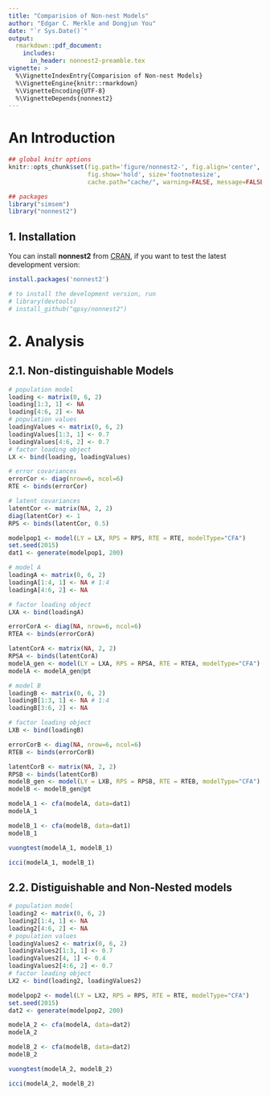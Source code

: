 ```yaml
---
title: "Comparision of Non-nest Models"
author: "Edgar C. Merkle and Dongjun You"
date: "`r Sys.Date()`"
output: 
  rmarkdown::pdf_document:
    includes:
      in_header: nonnest2-preamble.tex
vignette: >
  %\VignetteIndexEntry{Comparision of Non-nest Models}
  %\VignetteEngine{knitr::rmarkdown}
  %\VignetteEncoding{UTF-8}
  %\VignetteDepends{nonnest2}
---
```


# An Introduction

```r
## global knitr options
knitr::opts_chunk$set(fig.path='figure/nonnest2-', fig.align='center',
                      fig.show='hold', size='footnotesize', 
                      cache.path="cache/", warning=FALSE, message=FALSE)

## packages
library("simsem")
library("nonnest2")
```

## 1. Installation

You can install **nonnest2** from [CRAN](http://cran.rstudio.com/package=nonnest2), if you want to test the latest development version:

```r
install.packages('nonnest2')

# to install the development version, run
# library(devtools)
# install_github("qpsy/nonnest2")
```


# 2. Analysis

## 2.1. Non-distinguishable Models

\begin{figure}[H]
\centering
\resizebox{0.45\textwidth}{!}{
\input{diagram}
}
\caption{Population Model}
\end{figure}

\begin{figure}%
  \centering
  \begin{subfigure}[t]{0.5\textwidth}%
    \centering
    \captionsetup{justification=centering,font=scriptsize}
    \resizebox{0.9\textwidth}{!}{
      \input{diagramA}
    }
    \caption*{Model A}\label{fig:modelA}
  \end{subfigure}%
  ~
  \begin{subfigure}[t]{0.5\textwidth}%
    \centering
    \captionsetup{justification=centering,font=scriptsize}
    \resizebox{0.9\textwidth}{!}{
      \input{diagramB}
    }
    \caption*{Model B ($\xi_2 \rightarrow X_3$)}\label{fig:modelB}
  \end{subfigure}%
  \caption{Path diagrams reflecting the two competing models}
  \label{fig:competingModels}
\end{figure}

```r
# population model
loading <- matrix(0, 6, 2) 
loading[1:3, 1] <- NA 
loading[4:6, 2] <- NA
# population values
loadingValues <- matrix(0, 6, 2)  
loadingValues[1:3, 1] <- 0.7  
loadingValues[4:6, 2] <- 0.7
# factor loading object
LX <- bind(loading, loadingValues)

# error covariances
errorCor <- diag(nrow=6, ncol=6)
RTE <- binds(errorCor)

# latent covariances
latentCor <- matrix(NA, 2, 2)
diag(latentCor) <- 1
RPS <- binds(latentCor, 0.5)

modelpop1 <- model(LY = LX, RPS = RPS, RTE = RTE, modelType="CFA")
set.seed(2015)
dat1 <- generate(modelpop1, 200)
```

```r
# model A
loadingA <- matrix(0, 6, 2) 
loadingA[1:4, 1] <- NA # 1:4 
loadingA[4:6, 2] <- NA

# factor loading object
LXA <- bind(loadingA)

errorCorA <- diag(NA, nrow=6, ncol=6)
RTEA <- binds(errorCorA)

latentCorA <- matrix(NA, 2, 2)
RPSA <- binds(latentCorA)
modelA_gen <- model(LY = LXA, RPS = RPSA, RTE = RTEA, modelType="CFA")
modelA <- modelA_gen@pt
```

```r
# model B
loadingB <- matrix(0, 6, 2) 
loadingB[1:3, 1] <- NA # 1:4 
loadingB[3:6, 2] <- NA

# factor loading object
LXB <- bind(loadingB)

errorCorB <- diag(NA, nrow=6, ncol=6)
RTEB <- binds(errorCorB)

latentCorB <- matrix(NA, 2, 2)
RPSB <- binds(latentCorB)
modelB_gen <- model(LY = LXB, RPS = RPSB, RTE = RTEB, modelType="CFA")
modelB <- modelB_gen@pt
```

```r
modelA_1 <- cfa(modelA, data=dat1)
modelA_1

modelB_1 <- cfa(modelB, data=dat1)
modelB_1
```

```r
vuongtest(modelA_1, modelB_1)
```

```r
icci(modelA_1, modelB_1)
```

## 2.2. Distiguishable and Non-Nested models

\begin{figure}[H]
\centering
\resizebox{0.45\textwidth}{!}{
\input{diagramA}
}
\caption{Population Model}
\end{figure}

```r
# population model
loading2 <- matrix(0, 6, 2) 
loading2[1:4, 1] <- NA 
loading2[4:6, 2] <- NA
# population values
loadingValues2 <- matrix(0, 6, 2)  
loadingValues2[1:3, 1] <- 0.7  
loadingValues2[4, 1] <- 0.4
loadingValues2[4:6, 2] <- 0.7
# factor loading object
LX2 <- bind(loading2, loadingValues2)

modelpop2 <- model(LY = LX2, RPS = RPS, RTE = RTE, modelType="CFA")
set.seed(2015)
dat2 <- generate(modelpop2, 200)
```

```r
modelA_2 <- cfa(modelA, data=dat2)
modelA_2

modelB_2 <- cfa(modelB, data=dat2)
modelB_2
```

```r
vuongtest(modelA_2, modelB_2)
```

```r
icci(modelA_2, modelB_2)
```